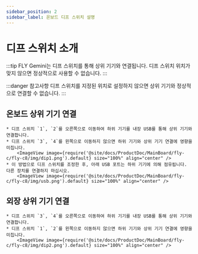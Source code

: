 ```yaml
---
sidebar_position: 2
sidebar_label: 온보드 디프 스위치 설명
---
```





# 디프 스위치 소개

:::tip
FLY Gemini는 디프 스위치를 통해 상위 기기와 연결됩니다. 디프 스위치 위치가 맞지 않으면 정상적으로 사용할 수 없습니다.
:::

:::danger 참고사항
디프 스위치를 지정된 위치로 설정하지 않으면 상위 기기와 정상적으로 연결할 수 없습니다.
:::

## 온보드 상위 기기 연결

    * 디프 스위치 `1`, `2`를 오른쪽으로 이동하여 하위 기기를 내장 USB를 통해 상위 기기와 연결합니다.
    * 디프 스위치 `3`, `4`를 왼쪽으로 이동하지 않으면 하위 기기와 상위 기기 연결에 영향을 미칩니다.
        <ImageView image={require('@site/docs/ProductDoc/MainBoard/fly-c/fly-c8/img/dip1.png').default} size="100%" align="center" />
    * 이 방법으로 디프 스위치를 조정한 후, 아래 USB 포트는 하위 기기에 의해 점유됩니다. 다른 장치를 연결하지 마십시오.
        <ImageView image={require('@site/docs/ProductDoc/MainBoard/fly-c/fly-c8/img/usb.png').default} size="100%" align="center" />


## 외장 상위 기기 연결

    * 디프 스위치 `3`, `4`를 오른쪽으로 이동하여 하위 기기를 내장 USB를 통해 상위 기기와 연결합니다.
    * 디프 스위치 `1`, `2`를 왼쪽으로 이동하지 않으면 하위 기기와 상위 기기 연결에 영향을 미칩니다.
        <ImageView image={require('@site/docs/ProductDoc/MainBoard/fly-c/fly-c8/img/dip2.png').default} size="100%" align="center" />


